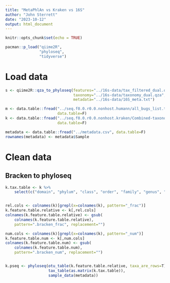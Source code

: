 ```yaml
---
title: "MetaPhlAn vs Kraken vs 16S"
author: "John Sterrett"
date: "2023-10-12"
output: html_document
---
```


```r
knitr::opts_chunk$set(echo = TRUE)

pacman::p_load("qiime2R",
               "phyloseq",
               "tidyverse")
```

# Load data
```r
s <- qiime2R::qza_to_phyloseq(features="../16s-data/tax_filtered_dual.qza",
                              taxonomy="../16s-data/taxonomy_dual.qza",
                              metadata="../16s-data/16S_meta.txt")

m <- data.table::fread("../seq.f0.0.r0.0.nonhost.humann/all_bugs_list.tsv",
                       data.table=F)
k <- data.table::fread("../seq.f0.0.r0.0.nonhost.kraken/Combined-taxonomy.tsv",
                       data.table=F)

metadata <- data.table::fread("../metadata.csv", data.table=F)
rownames(metadata) <- metadata$Sample
```

# Clean data
## Bracken to phyloseq
```r
k.tax.table <- k %>% 
    select(c("domain", "phylum", "class", "order", "family", "genus", "species"))


rel.cols <- colnames(k)[grepl(x=colnames(k), pattern="_frac")]
k.feature.table.relative <- k[,rel.cols]
colnames(k.feature.table.relative) <- gsub(
    colnames(k.feature.table.relative), 
    pattern=".bracken_frac", replacement="")

num.cols <- colnames(k)[grepl(x=colnames(k), pattern="_num")]
k.feature.table.num <- k[,num.cols]
colnames(k.feature.table.num) <- gsub(
    colnames(k.feature.table.num), 
    pattern=".bracken_num", replacement="")


k.pseq <- phyloseq(otu_table(k.feature.table.relative, taxa_are_rows=T),
                   tax_table(as.matrix(k.tax.table)),
                   sample_data(metadata))
```